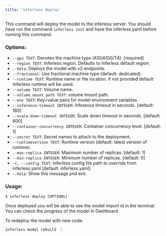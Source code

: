 ```yaml
---
title: 'inferless deploy'
---
```


This command will deploy the model to the inferless server. You should have run the command `inferless init` and have the inferless.yaml before running this command.

### Options:

- `--gpu TEXT`: Denotes the machine type (A10/A100/T4). [required]
- `--region TEXT`: Inferless region. Defaults to Inferless default region.
- `--beta`: Deploys the model with v2 endpoints.
- `--fractional`: Use fractional machine type (default: dedicated).
- `--runtime TEXT`: Runtime name or file location. if not provided default Inferless runtime will be used.
- `--volume TEXT`: Volume name.
- `--volume_mount_path TEXT`: volume mount path.
- `--env TEXT`: Key=value pairs for model environment variables.
- `--inference-timeout INTEGER`: Inference timeout in seconds. [default: 180]
- `--scale-down-timeout INTEGER`: Scale down timeout in seconds. [default: 600]
- `--container-concurrency INTEGER`: Container concurrency level. [default: 1]
- `--secret TEXT`: Secret names to attach to the deployment.
- `--runtimeversion TEXT`: Runtime version (default: latest version of runtime).
- `--max-replica INTEGER`: Maximum number of replicas. [default: 1]
- `--min-replica INTEGER`: Minimum number of replicas. [default: 0]
- `-c, --config TEXT`: Inferless config file path to override from inferless.yaml [default: inferless.yaml]
- `--help`: Show this message and exit.

### Usage:

```console
$ inferless deploy [OPTIONS]
```

Once deployed you will be able to see the model import id in the terminal. You can check the progress of the model in Dashboard

To redeploy the model with new code.

```bash
inferless model rebuild -l
```
